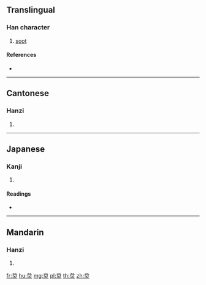 {{character info/new}}
==Translingual==

===Han character===
{{Han char|rn=86|rad=火|as=05|sn=9|four=23809|canj=IRF}}

# [[soot]]

====References====
* {{Han ref|kx=0668.280|dkj=18957|dj=1078.040|hdz=32198.040|uh=70B1|ud=28849|bh=CFB1|bd=53169}}

----

==Cantonese==

===Hanzi===
{{yue-hanzi|jyut=toi4|y=toi4}}

# {{defn|lang=yue|sort=火05}}

----

==Japanese==

===Kanji===
{{ja-kanji|grade=|rs=火05}}

# {{defn|lang=ja|sort=火05}}

====Readings====
* {{ja-readings|on=[[たい]] (tai), [[だい]] (dai)|kun=[[すす]] (susu)}}

----

==Mandarin==

===Hanzi===
{{cmn-hanzi|pin=[[tái]] ([[tai2]]), [[zhá]] ([[zha2]])|wg=t'ai<sup>2</sup>, cha<sup>2</sup>}}

# {{defn|lang=cmn|sort=火05}}

[[fr:炱]]
[[hu:炱]]
[[mg:炱]]
[[pl:炱]]
[[th:炱]]
[[zh:炱]]